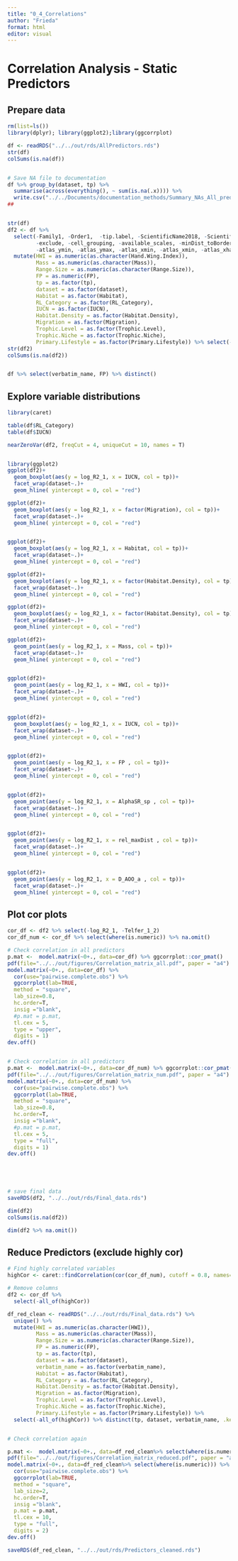 ```yaml
---
title: "0_4_Correlations"
author: "Frieda"
format: html
editor: visual
---
```


# Correlation Analysis - Static Predictors

## Prepare data

```r
rm(list=ls())
library(dplyr); library(ggplot2);library(ggcorrplot)

df <- readRDS("../../out/rds/AllPredictors.rds") 
str(df)
colSums(is.na(df))


# Save NA file to documentation
df %>% group_by(dataset, tp) %>% 
  summarise(across(everything(), ~ sum(is.na(.x)))) %>% 
  write.csv("../../Documents/documentation_methods/Summary_NAs_All_predictors.csv")
## 


str(df)
df2 <- df %>% 
  select(-Family1, -Order1,  -tip.label, -ScientificName2018, -ScientificName2010,
         -exclude, -cell_grouping, -available_scales, -minDist_toBorder_border,
         -atlas_ymin, -atlas_ymax, -atlas_xmin, -atlas_xmin, -atlas_xhalf, -atlas_yhalf)%>% unique() %>%
  mutate(HWI = as.numeric(as.character(Hand.Wing.Index)),
         Mass = as.numeric(as.character(Mass)),
         Range.Size = as.numeric(as.character(Range.Size)),
         FP = as.numeric(FP),
         tp = as.factor(tp),
         dataset = as.factor(dataset),
         Habitat = as.factor(Habitat),
         RL_Category = as.factor(RL_Category),
         IUCN = as.factor(IUCN),
         Habitat.Density = as.factor(Habitat.Density),
         Migration = as.factor(Migration),
         Trophic.Level = as.factor(Trophic.Level),
         Trophic.Niche = as.factor(Trophic.Niche),
         Primary.Lifestyle = as.factor(Primary.Lifestyle)) %>% select(-Hand.Wing.Index)
str(df2)
colSums(is.na(df2))


df %>% select(verbatim_name, FP) %>% distinct()
```

## Explore variable distributions

```r
library(caret)

table(df$RL_Category)
table(df$IUCN)

nearZeroVar(df2, freqCut = 4, uniqueCut = 10, names = T)


library(ggplot2)
ggplot(df2)+
  geom_boxplot(aes(y = log_R2_1, x = IUCN, col = tp))+
  facet_wrap(dataset~.)+
  geom_hline( yintercept = 0, col = "red")

ggplot(df2)+
  geom_boxplot(aes(y = log_R2_1, x = factor(Migration), col = tp))+
  facet_wrap(dataset~.)+
  geom_hline( yintercept = 0, col = "red")


ggplot(df2)+
  geom_boxplot(aes(y = log_R2_1, x = Habitat, col = tp))+
  facet_wrap(dataset~.)+
  geom_hline( yintercept = 0, col = "red")

ggplot(df2)+
  geom_boxplot(aes(y = log_R2_1, x = factor(Habitat.Density), col = tp))+
  facet_wrap(dataset~.)+
  geom_hline( yintercept = 0, col = "red")

ggplot(df2)+
  geom_boxplot(aes(y = log_R2_1, x = factor(Habitat.Density), col = tp))+
  facet_wrap(dataset~.)+
  geom_hline( yintercept = 0, col = "red")

ggplot(df2)+
  geom_point(aes(y = log_R2_1, x = Mass, col = tp))+
  facet_wrap(dataset~.)+
  geom_hline( yintercept = 0, col = "red")


ggplot(df2)+
  geom_point(aes(y = log_R2_1, x = HWI, col = tp))+
  facet_wrap(dataset~.)+
  geom_hline( yintercept = 0, col = "red")


ggplot(df2)+
  geom_boxplot(aes(y = log_R2_1, x = IUCN, col = tp))+
  facet_wrap(dataset~.)+
  geom_hline( yintercept = 0, col = "red")


ggplot(df2)+
  geom_point(aes(y = log_R2_1, x = FP , col = tp))+
  facet_wrap(dataset~.)+
  geom_hline( yintercept = 0, col = "red")


ggplot(df2)+
  geom_point(aes(y = log_R2_1, x = AlphaSR_sp , col = tp))+
  facet_wrap(dataset~.)+
  geom_hline( yintercept = 0, col = "red")


ggplot(df2)+
  geom_point(aes(y = log_R2_1, x = rel_maxDist , col = tp))+
  facet_wrap(dataset~.)+
  geom_hline( yintercept = 0, col = "red")


ggplot(df2)+
  geom_point(aes(y = log_R2_1, x = D_AOO_a , col = tp))+
  facet_wrap(dataset~.)+
  geom_hline( yintercept = 0, col = "red")

```

## Plot cor plots

```r

cor_df <- df2 %>% select(-log_R2_1, -Telfer_1_2)
cor_df_num <- cor_df %>% select(where(is.numeric)) %>% na.omit()

# Check correlation in all predictors
p.mat <-  model.matrix(~0+., data=cor_df) %>% ggcorrplot::cor_pmat()
pdf(file="../../out/figures/Correlation_matrix_all.pdf", paper = "a4")
model.matrix(~0+., data=cor_df) %>% 
  cor(use="pairwise.complete.obs") %>% 
  ggcorrplot(lab=TRUE, 
  method = "square", 
  lab_size=0.8, 
  hc.order=T, 
  insig ="blank",
  #p.mat = p.mat, 
  tl.cex = 5, 
  type = "upper", 
  digits = 1)
dev.off()


# Check correlation in all predictors
p.mat <-  model.matrix(~0+., data=cor_df_num) %>% ggcorrplot::cor_pmat()
pdf(file="../../out/figures/Correlation_matrix_num.pdf", paper = "a4")
model.matrix(~0+., data=cor_df_num) %>% 
  cor(use="pairwise.complete.obs") %>% 
  ggcorrplot(lab=TRUE, 
  method = "square", 
  lab_size=0.8, 
  hc.order=T, 
  insig ="blank",
  #p.mat = p.mat, 
  tl.cex = 5, 
  type = "full", 
  digits = 1)
dev.off()





# save final data
saveRDS(df2, "../../out/rds/Final_data.rds")

dim(df2)
colSums(is.na(df2))

dim(df2 %>% na.omit())

```

## Reduce Predictors (exclude highly cor)

```r
# Find highly correlated variables
highCor <- caret::findCorrelation(cor(cor_df_num), cutoff = 0.8, names=T, exact = F) 

# Remove columns 
df2 <- cor_df %>% 
  select(-all_of(highCor)) 

df_red_clean <- readRDS("../../out/rds/Final_data.rds") %>%
  unique() %>% 
  mutate(HWI = as.numeric(as.character(HWI)),
         Mass = as.numeric(as.character(Mass)),
         Range.Size = as.numeric(as.character(Range.Size)),
         FP = as.numeric(FP),
         tp = as.factor(tp),
         dataset = as.factor(dataset),
         verbatim_name = as.factor(verbatim_name),
         Habitat = as.factor(Habitat),
         RL_Category = as.factor(RL_Category),
         Habitat.Density = as.factor(Habitat.Density),
         Migration = as.factor(Migration),
         Trophic.Level = as.factor(Trophic.Level),
         Trophic.Niche = as.factor(Trophic.Niche),
         Primary.Lifestyle = as.factor(Primary.Lifestyle)) %>%
  select(-all_of(highCor)) %>% distinct(tp, dataset, verbatim_name, .keep_all = T)


# Check correlation again

p.mat <-  model.matrix(~0+., data=df_red_clean%>% select(where(is.numeric))) %>% ggcorrplot::cor_pmat()
pdf(file="../../out/figures/Correlation_matrix_reduced.pdf", paper = "a4")
model.matrix(~0+., data=df_red_clean%>% select(where(is.numeric))) %>% 
  cor(use="pairwise.complete.obs") %>% 
  ggcorrplot(lab=TRUE, 
  method = "square", 
  lab_size=2, 
  hc.order=T, 
  insig ="blank",
  p.mat = p.mat, 
  tl.cex = 10, 
  type = "full", 
  digits = 2)
dev.off()

saveRDS(df_red_clean, "../../out/rds/Predictors_cleaned.rds")
```
